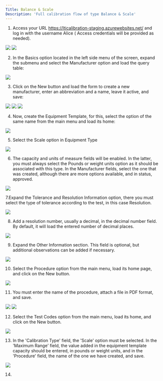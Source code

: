 ```yaml
---
Title: Balance & Scale
Description: 'Full calibration flow of type Balance & Scale'
---
```


1. Access your URL https://lticalibration-staging.azurewebsites.net/ and log in with the username Alice ( Access credentials will be provided as needed).
 

<img  src="/images/balance/login.png">
<img  src="/images/balance/dashboard.png">

2. In the Basics option located in the left side menu of the screen, expand the submenu and select the Manufacturer option and load the query table:

<img  src="/images/balance/basics-manufacturer.png">

3. Click on the New button and load the form to create a new manufacturer, enter an abbreviation and a name, leave it active, and save:

<img  src="/images/balance/manufacturer-new.png">
<img  src="/images/balance/abbreviation-name-manufacturer.png">
<img  src="/images/balance/basics-manufacturer-edit.png">

4. Now, create the Equipment Template, for this, select the option of the same name from the main menu and load its home:

<img  src="/images/balance/equipment-template-new.png">

5. Select the Scale option in Equipment Type

<img  src="/images/balance/equipment-template-edit-scale.png">

6. The capacity and units of measure fields will be enabled. In the latter, you must always select the Pounds or weight units option as it should be associated with this type. In the Manufacturer fields, select the one that was created, although there are more options available, and in status, approved.

<img  src="/images/balance/scale-manufacturer-status-unitofmeasure.png">

7.Expand the Tolerance and Resolution Information option, there you must select the type of tolerance according to the test, in this case Resolution.

<img  src="/images/balance/equipment-tolerancetype-resolution.png">

8. Add a resolution number, usually a decimal, in the decimal number field. By default, it will load the entered number of decimal places.

<img  src="/images/balance/equipmenttemplate-tolerancetype-resolution-resolutionnumbre-0.1.png">

9. Expand the Other Information section. This field is optional, but additional observations can be added if necessary.

<img  src="/images/balance/equipmenttemplate-otherinformation-description.png">

10. Select the Procedure option from the main menu, load its home page, and click on the New button.

<img  src="/images/balance/basics-procedure-new.png">

11. You must enter the name of the procedure, attach a file in PDF format, and save.

<img  src="/images/balance/basics-procedure-precedurename-save.png">

<img  src="/images/balance/basics-procedure-list-.png">

12. Select the Test Codes option from the main menu, load its home, and click on the New button.

<img  src="/images/balance/basics-testcodes-new.png">

13. In the 'Calibration Type' field, the 'Scale' option must be selected. In the 'Maximum Range' field, the value added in the equipment template capacity should be entered, in pounds or weight units, and in the 'Procedure' field, the name of the one we have created, and save.

<img  src="/images/balance/basics-tescodes-new-calitationtypesclae-rangemax-unitofmeasurement-procedure.png">

14.




